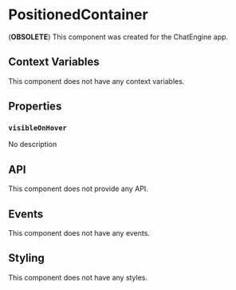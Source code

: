 
# PositionedContainer

(**OBSOLETE**) This component was created for the ChatEngine app.

## Context Variables

This component does not have any context variables.

## Properties

### `visibleOnHover`

No description

## API

This component does not provide any API.

## Events

This component does not have any events.

## Styling

This component does not have any styles.
